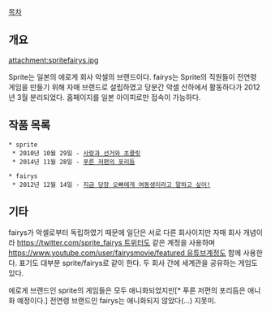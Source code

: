 [[목차]]

== 개요 ==

attachment:spritefairys.jpg

Sprite는 일본의 에로게 회사 악셀의 브랜드이다.
fairys는 Sprite의 직원들이 전연령 게임을 만들기 위해 자매 브랜드로 설립하였고 당분간 악셀 산하에서 활동하다가 2012년 3월 분리되었다.
홈페이지를 일본 아이피로만 접속이 가능하다.

== 작품 목록 ==
 * sprite
  * 2010년 10월 29일 - [[사랑과 선거와 초콜릿]]
  * 2014년 11월 28일 - [[푸른 저편의 포리듬]]

 * fairys
  * 2012년 12월 14일 - [[지금 당장 오빠에게 여동생이라고 말하고 싶어!]]

== 기타 ==
fairys가 악셀로부터 독립하였기 때문에 일단은 서로 다른 회사이지만 자매 회사 개념이라 [[https://twitter.com/sprite_fairys 트위터]]도 같은 계정을 사용하며 [[https://www.youtube.com/user/fairysmovie/featured 유튜브]]계정도 함께 사용한다. 표기도 대부분 sprite/fairys로 같이 한다. 두 회사 간에 세계관을 공유하는 게임도 있다.

에로게 브랜드인 sprite의 게임들은 모두 애니화되었지만[* 푸른 저편의 포리듬은 애니화 예정이다.] 전연령 브랜드인 fairys는 애니화되지 않았다(...) 지못미.
